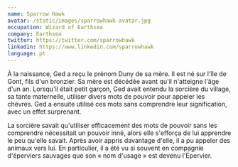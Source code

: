 ```yaml
---
name: Sparrow Hawk
avatar: /static/images/sparrowhawk-avatar.jpg
occupation: Wizard of Earthsea
company: Earthsea
twitter: https://twitter.com/sparrowhawk
linkedin: https://www.linkedin.com/sparrowhawk
language: pt
---
```


À la naissance, Ged a reçu le prénom Duny de sa mère. Il est né sur l'île de Gont, fils d'un bronzier. Sa mère est décédée avant qu'il n'atteigne l'âge d'un an. Lorsqu'il était petit garçon, Ged avait entendu la sorcière du village, sa tante maternelle, utiliser divers mots de pouvoir pour appeler les chèvres. Ged a ensuite utilisé ces mots sans comprendre leur signification, avec un effet surprenant.

La sorcière savait qu'utiliser efficacement des mots de pouvoir sans les comprendre nécessitait un pouvoir inné, alors elle s'efforça de lui apprendre le peu qu'elle savait. Après avoir appris davantage d'elle, il a pu appeler des animaux vers lui. En particulier, il a été vu si souvent en compagnie d'éperviers sauvages que son « nom d'usage » est devenu l'Épervier.
